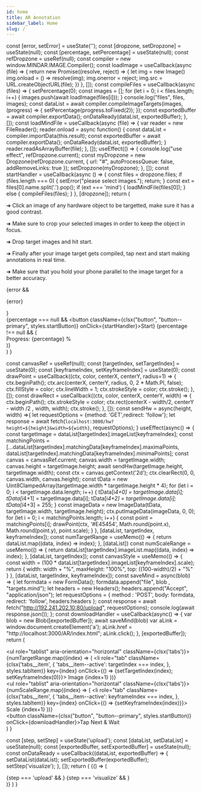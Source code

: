 ```yaml
---
id: home
title: AR Annotation
sidebar_label: Home
slug: /
---
```



  const [error, setError] = useState('');
  const [dropzone, setDropzone] = useState(null);
  const [percentage, setPercentage] = useState(null);
  const refDropzone = useRef(null);
  const compiler = new window.MINDAR.IMAGE.Compiler();
  const loadImage = useCallback(async (file) => {
    return new Promise((resolve, reject) => {
      let img = new Image()
      img.onload = () => resolve(img);
      img.onerror = reject;
      img.src = URL.createObjectURL(file);
    })
  }, []);
  const compileFiles = useCallback(async (files) => {
    setPercentage(0);
    const images = [];
    for (let i = 0; i < files.length; i++) {
      images.push(await loadImage(files[i]));
    }
    console.log("files", files, images);
    const dataList = await compiler.compileImageTargets(images, (progress) => {
      setPercentage(progress.toFixed(2));
    });
    const exportedBuffer = await compiler.exportData();
    onDataReady(dataList, exportedBuffer);
  }, []);
  const loadMindFile = useCallback(async (file) => {
    var reader = new FileReader();
    reader.onload = async function() {
      const dataList = compiler.importData(this.result);
      const exportedBuffer = await compiler.exportData();
      onDataReady(dataList, exportedBuffer);
    }
    reader.readAsArrayBuffer(file);
  }, []);
  useEffect(() => {
    console.log("use effect", refDropzone.current);
    const myDropzone = new Dropzone(refDropzone.current, { url: "#", autoProcessQueue: false, addRemoveLinks: true });
    setDropzone(myDropzone);
  }, []);
  const startHandler = useCallback(async () => {
    const files = dropzone.files;
    if (files.length === 0) {
      setError("please select images.");
      return;
    }
    const ext = files[0].name.split('.').pop();
    if (ext === 'mind') {
      loadMindFile(files[0]);
    } else {
      compileFiles(files);
    }
  }, [dropzone]);
  return (
    <div>
      <p>➜ Click an image of any hardware object to be targetted, make sure it has a good contrast.</p>
      <p>➜ Make sure to crop your selected images in order to keep the object in focus.</p>
      <p>➜ Drop target images and hit start.</p>
      <p>➜ Finally after your image target gets compiled, tap next and start making annotations in real time.</p>
      <p>➜ Make sure that you hold your phone parallel to the image target for a better accuracy.</p>
      <div ref={refDropzone} className="dropzone"></div>
      {error && <p className="text--danger">{error}</p>}
      <div className="padding-vert--md">
	{percentage === null && <button className={clsx("button", "button--primary", styles.startButton)} onClick={startHandler}>Start</button>}
	{percentage !== null && (
	  <div>
	    Progress: {percentage} %
	  </div>
	)}
      </div>
    </div>
  )
}

  const canvasRef = useRef(null);
  const [targetIndex, setTargetIndex] = useState(0);
  const [keyframeIndex, setKeyframeIndex] = useState(0);
  const drawPoint = useCallback((ctx, color, centerX, centerY, radius=1) => {
    ctx.beginPath();
    ctx.arc(centerX, centerY, radius, 0, 2 * Math.PI, false);
    ctx.fillStyle = color;
    ctx.lineWidth = 1;
    ctx.strokeStyle = color;
    ctx.stroke();
  }, []);
  const drawRect = useCallback((ctx, color, centerX, centerY, width) => {
    ctx.beginPath();
    ctx.strokeStyle = color;
    ctx.rect(centerX - width/2, centerY - width /2 , width, width);
    ctx.stroke();
  }, []);
  const sendHw = async(height, width) =>{
  	 let requestOptions = {method: 'GET',redirect: 'follow'};
	 let response  = await fetch(`localhost:3000/hw?height=${height}&width=${width}`, requestOptions);
  }
  useEffect(async() => {
    const targetImage = dataList[targetIndex].imageList[keyframeIndex];
    const matchingPoints = [...dataList[targetIndex].matchingData[keyframeIndex].maximaPoints, dataList[targetIndex].matchingData[keyframeIndex].minimaPoints];
    const canvas = canvasRef.current;
    canvas.width = targetImage.width;
    canvas.height = targetImage.height;
    await sendHw(targetImage.height, targetImage.width);
    const ctx = canvas.getContext('2d');
    ctx.clearRect(0, 0, canvas.width, canvas.height);
    const tData = new Uint8ClampedArray(targetImage.width * targetImage.height * 4);
    for (let i = 0; i < targetImage.data.length; i++) {
      tData[i*4+0] = targetImage.data[i];
      tData[i*4+1] = targetImage.data[i];
      tData[i*4+2] = targetImage.data[i];
      tData[i*4+3] = 255;
    }
    const imageData = new ImageData(tData, targetImage.width, targetImage.height);
    ctx.putImageData(imageData, 0, 0);
    for (let i = 0; i < matchingPoints.length; i++) {
      const point = matchingPoints[i];
      drawPoint(ctx, '#E45454', Math.round(point.x), Math.round(point.y), point.scale);
    }
  }, [dataList, targetIndex, keyframeIndex]);
  const numTargetRange = useMemo(() => {
    return dataList.map((data, index) => index);
  }, [dataList])
  const numScaleRange = useMemo(() => {
    return dataList[targetIndex].imageList.map((data, index) => index);
  }, [dataList, targetIndex]);
  const canvasStyle = useMemo(() => {
    const width = (100 * dataList[targetIndex].imageList[keyframeIndex].scale);
    return {
      width: width + "%",
      maxHeight: "100%",
      top: ((100-width)/2) + "%"
    }
  }, [dataList, targetIndex, keyframeIndex]);
  const saveMind = async(blob) => {
    let formdata = new FormData();
    formdata.append("file", blob , "targets.mind");
    let headers = new Headers();
    headers.append("Accept", "application/json");
    let requestOptions = {
      method : 'POST',
      body: formdata,
      redirect: 'follow',
      headers:headers
    };
    const response = await fetch("http://192.241.202.10:80/upload", requestOptions);
    console.log(await response.json());
    };
  const downloadHandler = useCallback(async() => {
    var blob = new Blob([exportedBuffer]);
    await saveMind(blob)
    var aLink = window.document.createElement('a');
    aLink.href = "http://localhost:3000/AR/index.html";
    aLink.click();
  }, [exportedBuffer]);
  return (
    <div>
      <div className="tabs-container">
	<ul role="tablist" aria-orientation="horizontal" className={clsx('tabs')}>
	  {numTargetRange.map((index) => (
	    <li
	      role="tab"
	      className={clsx('tabs__item', {
		'tabs__item--active': targetIndex === index,
	      }, styles.tabItem)}
	      key={index}
	      onClick={() => {setTargetIndex(index); setKeyframeIndex(0)}}>
	      Image {index+1}
	    </li>
	  ))}
	</ul>
      </div>
      <div className="tabs-container">
	<ul role="tablist" aria-orientation="horizontal" className={clsx('tabs')}>
	  {numScaleRange.map((index) => (
	    <li
	      role="tab"
	      className={clsx('tabs__item', {
		'tabs__item--active': keyframeIndex === index,
	      }, styles.tabItem)}
	      key={index}
	      onClick={() => {setKeyframeIndex(index)}}>
	      Scale {index+1}
	    </li>
	  ))}
	</ul>
      </div>
      <div className={styles.visualizeCanvasWrapper}>
	<canvas style={canvasStyle} className={styles.visualizeCanvas} ref={canvasRef}></canvas>
      </div>
      <div className="padding-vert--md">
	<button className={clsx("button", "button--primary", styles.startButton)} onClick={downloadHandler}>Tap Next & Wait</button>
      </div>
    </div>
  )
}

  const [step, setStep] = useState('upload');
  const [dataList, setDataList] = useState(null);
  const [exportedBuffer, setExportedBuffer] = useState(null);
  const onDataReady = useCallback((dataList, exportedBuffer) => {
    setDataList(dataList);
    setExportedBuffer(exportedBuffer);
    setStep('visualize');
  }, []);
  return (
    <BrowserOnly>
     {() => (
      <div>
	{step === 'upload' && <UploadTab onDataReady={onDataReady}/>}
	{step === 'visualize' && <VisualizeTab dataList={dataList} exportedBuffer={exportedBuffer}/>}
      </div>
     )}
    </BrowserOnly>
  )
}

<Compile/>
